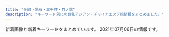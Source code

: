```yaml
---
title: "金町・亀有・北千住・竹ノ塚"
description: "キーワード別にの巨乳アジアン・チャイナエステ嬢情報をまとめました。"
---
```


新着画像と新着キーワードをまとめています。
2021年07月06日の情報です。

<DmmAffiliateIns />
<KeywordTable
  shops={
    [
    {
        "station": "\u7dbe\u702c\u99c5\u897f\u53e3",
        "url": "http://e-luxury.work/",
        "name": "Angel",
        "keywords": {},
        "img_links": [
            "http://e-luxury.work/images/news.jpg",
            "http://e-luxury.work/img/yuki1.jpg",
            "http://e-luxury.work/img/mina1.jpg",
            "http://e-luxury.work/img/kayo1.jpg",
            "http://e-luxury.work/images/int1.jpg",
            "http://e-luxury.work/images/4.jpg",
            "http://e-luxury.work/images/tel.jpg",
            "http://e-luxury.work/images/3.jpg",
            "http://e-luxury.work/images/b1.jpg",
            "http://e-luxury.work/images/int2.jpg",
            "http://e-luxury.work/img/mimi1.jpg",
            "http://e-luxury.work/images/ta.jpg",
            "http://e-luxury.work/images/mobile.jpg",
            "http://e-luxury.work/images/6.jpg",
            "http://e-luxury.work/images/interior_t.jpg",
            "http://e-luxury.work/images/2.jpg",
            "http://e-luxury.work/images/sys.jpg",
            "http://e-luxury.work/images/head.jpg",
            "http://e-luxury.work/images/tt.jpg",
            "http://e-luxury.work/img/kayo2.jpg",
            "http://e-luxury.work/img/eri1.jpg",
            "http://e-luxury.work/images/1.jpg",
            "http://e-luxury.work/img/momoka1.jpg",
            "http://e-luxury.work/images/5.jpg",
            "http://e-luxury.work/img/minami1.jpg",
            "http://e-luxury.work/images/staff_t.jpg",
            "http://e-luxury.work/images/7.jpg"
        ]
    },
    {
        "station": "JR\u5317\u5343\u4f4f\u99c5\u897f\u53e3",
        "img_links": [
            "https://parfum.xyz.mn/photos/17/8146/202106/2021061612310117.jpg",
            "https://parfum.xyz.mn/photos/17/8146/202106/21061515525u1q.jpeg",
            "https://parfum.xyz.mn/photos/17/8146/202106/2021061612310261.jpg",
            "https://file.jp-navi.info/17/8146/202106/210615144005ui.jpeg",
            "https://parfum.xyz.mn/photos/17/8146/202106/210620163ik5o.png",
            "https://file.jp-navi.info/17/8146/202106/2021061612310261.jpg",
            "https://parfum.xyz.mn/photos/17/8146/202106/202106161231200.jpg",
            "https://parfum.xyz.mn/photos/17/8146/202106/2021061612305993.jpg",
            "https://file.jp-navi.info/17/8146/202106/2021061612310244.jpg",
            "https://parfum.xyz.mn/photos/17/8146/202106/210615155253u34.jpeg",
            "https://parfum.xyz.mn/photos/17/8146/202106/210615144005ui.jpeg",
            "https://assets.jp-navi.info/images/images/es-thumbnail.png",
            "https://file.jp-navi.info/17/8146/202106/2021061612305993.jpg",
            "https://parfum.xyz.mn/photos/17/8146/202106/210615155122cv.jpeg",
            "https://parfum.xyz.mn/photos/17/8146/202106/210620163z52963.png",
            "https://parfum.xyz.mn/photos/17/8146/202106/2021061612310244.jpg",
            "https://parfum.xyz.mn/photos/17/8146/202106/2106161941263j5.png",
            "https://parfum.xyz.mn/photos/17/8146/202106/2106151553044b5.jpeg",
            "https://parfum.xyz.mn/photos/17/8146/202106/2106161934404446.jpeg",
            "https://parfum.xyz.mn/photos/17/8146/202106/21061619413l500.png"
        ],
        "url": "https://parfum.xyz.mn/",
        "keywords": {
            "D": 3,
            "C": 1,
            "83": 93,
            "87": 31
        },
        "name": "Parfum"
    },
    {
        "station": "JR\u4e80\u6709\u99c5\u5317\u53e3",
        "keywords": {
            "C": 14,
            "87": 10,
            "D": 14,
            "86": 4
        },
        "img_links": [
            "http://www.luckystar.esturl.com/files/003-03.jpg",
            "http://www.luckystar.esturl.com/files/003-02.jpg",
            "http://www.luckystar.esturl.com/files/002-03.jpg",
            "http://www.luckystar.esturl.com/img/btn_blog.png",
            "http://www.luckystar.esturl.com/files/005-02.jpg",
            "http://www.luckystar.esturl.com/images/slider/1.jpg",
            "http://www.luckystar.esturl.com/img/tel.png",
            "http://www.luckystar.esturl.com/images/slider/2.jpg",
            "http://www.luckystar.esturl.com/img/ttl_info.png",
            "http://www.luckystar.esturl.com/files/008-02.jpg",
            "http://www.luckystar.esturl.com/files/008-03.jpg",
            "http://www.luckystar.esturl.com/images/slider/3.jpg",
            "http://www.luckystar.esturl.com/files/002.jpg",
            "http://www.luckystar.esturl.com/files/001-03.jpg",
            "http://www.luckystar.esturl.com/files/006-02.jpg",
            "http://www.luckystar.esturl.com/files/006.jpg",
            "http://www.luckystar.esturl.com/files/006-03.jpg",
            "http://www.luckystar.esturl.com/files/002-02.jpg",
            "http://www.luckystar.esturl.com/files/007-02.jpg",
            "http://www.luckystar.esturl.com/img/ttl_news.png",
            "http://www.luckystar.esturl.com/files/008.jpg",
            "http://www.luckystar.esturl.com/files/001-02.jpg",
            "http://www.luckystar.esturl.com/img/pickup.jpg",
            "http://www.luckystar.esturl.com/files/005-03.jpg",
            "http://www.luckystar.esturl.com/files/007.jpg",
            "http://www.luckystar.esturl.com/img/goback.jpg",
            "http://www.luckystar.esturl.com/files/003.jpg",
            "http://www.luckystar.esturl.com/files/005.jpg",
            "http://www.luckystar.esturl.com/files/001.jpg",
            "http://www.luckystar.esturl.com/files/007-03.jpg"
        ],
        "name": "\u30e9\u30c3\u30ad\u30fc\u30b9\u30bf\u30fc",
        "url": "http://www.luckystar.esturl.com/"
    },
    {
        "station": "\u7af9\u30ce\u585a\u99c5\u6771\u53e3",
        "keywords": {
            "87": 3,
            "86": 3
        },
        "img_links": [
            "http://esthe-aroma.xyz/images/home.png",
            "http://esthe-aroma.xyz/images/main1.jpg",
            "http://esthe-aroma.xyz/images/acc1.jpg",
            "http://esthe-aroma.xyz/images/esthe2.jpg",
            "http://esthe-aroma.xyz/images/blog_002.png",
            "http://esthe-aroma.xyz/images/gallery.png",
            "http://esthe-aroma.xyz/images/clear.png",
            "http://esthe-aroma.xyz/images/acc.jpg",
            "http://esthe-aroma.xyz/images/info.png",
            "http://esthe-aroma.xyz/images/home_002.png",
            "http://esthe-aroma.xyz/images/esthe1.jpg",
            "http://esthe-aroma.xyz/images/main-sp.jpg",
            "http://esthe-aroma.xyz/images/friend.png",
            "http://esthe-aroma.xyz/images/staff.png",
            "http://esthe-aroma.xyz/images/link.png",
            "http://esthe-aroma.xyz/images/esthe3.jpg",
            "http://esthe-aroma.xyz/images/cg02.jpg",
            "http://esthe-aroma.xyz/images/header3.png",
            "http://esthe-aroma.xyz/images/cg01.jpg"
        ],
        "url": "http://esthe-aroma.xyz/",
        "name": "\u5927\u5bb6\u65cf"
    },
    {
        "img_links": [
            "http://rakuen.ies.fun/images/s_link.png",
            "http://rakuen.ies.fun/photos/sites/40/2021/06/2021063006422197.jpg",
            "http://rakuen.ies.fun/photos/sites/40/2021/06/202106300642069.jpg",
            "http://rakuen.ies.fun/images/room1.jpg",
            "http://rakuen.ies.fun/images/tel.jpg",
            "http://rakuen.ies.fun/images/s_news.jpg",
            "http://rakuen.ies.fun/images/s_staff.png",
            "http://rakuen.ies.fun/images/info.jpg",
            "http://rakuen.ies.fun/images/mobile.jpg",
            "http://rakuen.ies.fun/images/room3.jpg",
            "http://rakuen.ies.fun/images/room2.jpg",
            "http://rakuen.ies.fun/images/info2.jpg",
            "http://rakuen.ies.fun/images/s3.jpg",
            "http://rakuen.ies.fun/photos/sites/40/2021/06/2021063006423418.jpg",
            "http://rakuen.ies.fun/images/room4.jpg",
            "http://rakuen.ies.fun/photos/sites/40/2021/06/2021063006425294.jpg"
        ],
        "url": "http://rakuen.ies.fun/",
        "keywords": {
            "85": 10,
            "D": 20,
            "87": 5,
            "83": 5
        },
        "station": "\u897f\u65b0\u4e95\u99c5\u897f\u53e3",
        "name": "\u7e01"
    },
    {
        "img_links": [
            "http://aroma-heal.com/img/sys2.png",
            "http://aroma-heal.com/staff/yuki/01.jpg",
            "http://aroma-heal.com/img/t-o.jpg",
            "http://aroma-heal.com/img/sysetc.png",
            "http://aroma-heal.com/img/tit.jpg",
            "http://aroma-heal.com/img/add.jpg",
            "http://aroma-heal.com/img/adrs.jpg",
            "http://aroma-heal.com/img/pc.jpg",
            "http://aroma-heal.com/staff/aoi/01.jpg",
            "http://aroma-heal.com/img/t-s.jpg",
            "http://aroma-heal.com/img/sys3.png",
            "http://aroma-heal.com/img/t-a.jpg",
            "http://aroma-heal.com/img/t-t.jpg",
            "http://aroma-heal.com/staff/mimi/01.jpg",
            "http://aroma-heal.com/img/pic.jpg",
            "http://aroma-heal.com/img/t-r.jpg",
            "http://aroma-heal.com/img/info.jpg",
            "http://aroma-heal.com/img/paypay.png",
            "http://aroma-heal.com/img/botton.jpg",
            "http://aroma-heal.com/img/sys1.png",
            "http://aroma-heal.com/img/cam.jpg",
            "http://aroma-heal.com/img/sys4.png",
            "http://aroma-heal.com/img/tel.jpg"
        ],
        "url": "http://aroma-heal.com/",
        "name": "\u7f8e\u5802",
        "keywords": {},
        "station": "JR\u5317\u5343\u4f4f\u99c5\u6771\u53e3"
    },
    {
        "name": "Amor-\u30a2\u30e2\u30fc\u30eb-",
        "url": "http://relax-esthe.tokyo/",
        "station": "\u6885\u5cf6\u99c5",
        "keywords": {},
        "img_links": [
            "http://relax-esthe.tokyo/css/staff/staff01.png",
            "http://relax-esthe.tokyo/images/call.png",
            "http://relax-esthe.tokyo/css/staff/staff09.png",
            "http://relax-esthe.tokyo/css/m-top-right01.jpg",
            "http://relax-esthe.tokyo/css/m-head1.jpg",
            "http://relax-esthe.tokyo/css/staff/staff0n.png",
            "http://relax-esthe.tokyo/css/m-left.jpg",
            "http://relax-esthe.tokyo/css/m-top-right03.jpg",
            "http://relax-esthe.tokyo/css/staff/staff03.png",
            "http://relax-esthe.tokyo/css/staff/staff05.png",
            "http://relax-esthe.tokyo/css/staff/staff02.png",
            "http://relax-esthe.tokyo/css/m-top-right04.jpg",
            "http://relax-esthe.tokyo/css/m-right.jpg",
            "http://relax-esthe.tokyo/css/m-yejiao.jpg",
            "http://relax-esthe.tokyo/css/m-top-right02.jpg",
            "http://relax-esthe.tokyo/css/m-top02.jpg",
            "http://relax-esthe.tokyo/css/top-left01.jpg"
        ]
    },
    {
        "img_links": [
            "http://seifukulure.esnavi.work/2/uploadimg/1623199286.jpeg",
            "http://seifukulure.esnavi.work/2/uploadimg/1623198943.jpeg",
            "http://seifukulure.esnavi.work/s_massage.png",
            "http://seifukulure.esnavi.work/news.png",
            "http://seifukulure.esnavi.work/1.png",
            "http://seifukulure.esnavi.work/massage1.png",
            "http://seifukulure.esnavi.work/nei3.jpg",
            "http://seifukulure.esnavi.work/nei_bj3.jpg",
            "http://seifukulure.esnavi.work/2/uploadimg/1623198856.jpeg",
            "http://seifukulure.esnavi.work/2/uploadimg/1623199458.jpeg",
            "http://seifukulure.esnavi.work/2.png",
            "http://seifukulure.esnavi.work/nei5.jpg",
            "http://seifukulure.esnavi.work/biaoti.jpg",
            "http://seifukulure.esnavi.work/6.jpg",
            "http://seifukulure.esnavi.work/top.png",
            "http://seifukulure.esnavi.work/2/uploadimg/1623199012.jpeg",
            "http://seifukulure.esnavi.work/staff1.jpg",
            "http://seifukulure.esnavi.work/2/uploadimg/1623199572.jpeg",
            "http://seifukulure.esnavi.work/s_staff.png",
            "http://seifukulure.esnavi.work/int2.png",
            "http://seifukulure.esnavi.work/2/uploadimg/1623199126.jpeg"
        ],
        "keywords": {
            "88": 1,
            "89": 1,
            "86": 1,
            "85": 2,
            "90": 2
        },
        "url": "http://seifukulure.esnavi.work/",
        "name": "\u5236\u670d\u306e\u8a98\u60d1",
        "station": "JR\u5317\u5343\u4f4f\u99c5\u897f\u53e3"
    },
    {
        "img_links": [
            "http://www.maria0228.com/img/mina.jpg",
            "http://www.maria0228.com/img/danni.jpg",
            "http://www.maria0228.com/img/3.jpg",
            "http://www.maria0228.com/img/4.jpg",
            "http://www.maria0228.com/img/6.jpg",
            "http://www.maria0228.com/img/1.jpg",
            "http://www.maria0228.com/img/aya.jpg",
            "http://www.maria0228.com/img/nana.jpg",
            "http://www.maria0228.com/img/ayumi.jpg",
            "http://www.maria0228.com/img/5.jpg",
            "http://www.maria0228.com/img/7.jpg",
            "http://www.maria0228.com/img/yuri.jpg",
            "http://www.maria0228.com/img/erika.jpg",
            "http://www.maria0228.com/img/2.jpg"
        ],
        "keywords": {},
        "url": "http://www.maria0228.com/",
        "name": "\u7652\u3057\u306e\u5bb6",
        "station": "JR\u4e80\u6709\u99c5\u5317\u53e3"
    },
    {
        "name": "Sakura",
        "img_links": [
            "http://esthe-aroma.biz/img/m01.jpg",
            "http://esthe-aroma.biz/img/m02.jpg",
            "http://esthe-aroma.biz/img/acct.jpg",
            "http://esthe-aroma.biz/img/cg03.jpg",
            "http://esthe-aroma.biz/img/m01a.jpg",
            "http://esthe-aroma.biz/img/fla01.jpg",
            "http://esthe-aroma.biz/img/m02a.jpg",
            "http://esthe-aroma.biz/img/fla03.jpg",
            "http://esthe-aroma.biz/img/m05.jpg",
            "http://esthe-aroma.biz/img/stal.jpg",
            "http://esthe-aroma.biz/img/cg06.jpg",
            "http://esthe-aroma.biz/img/cg05.jpg",
            "http://esthe-aroma.biz/img/cg04.jpg",
            "http://esthe-aroma.biz/img/tr01.jpg",
            "http://esthe-aroma.biz/img/no.png",
            "http://esthe-aroma.biz/img/top.jpg",
            "http://esthe-aroma.biz/img/cg02.jpg",
            "http://esthe-aroma.biz/img/cg10.jpg",
            "http://esthe-aroma.biz/img/m03a.jpg",
            "http://esthe-aroma.biz/img/cg041.jpg",
            "http://esthe-aroma.biz/img/m05a.jpg",
            "http://esthe-aroma.biz/img/cg07.jpg",
            "http://esthe-aroma.biz/img/m03.jpg",
            "http://esthe-aroma.biz/img/fla02.jpg",
            "http://esthe-aroma.biz/img/ff.jpg",
            "http://esthe-aroma.biz/img/tr02.jpg",
            "http://esthe-aroma.biz/img/cg01.jpg",
            "http://esthe-aroma.biz/img/cg021.jpg",
            "http://esthe-aroma.biz/img/syst.jpg",
            "http://esthe-aroma.biz/img/cg101.jpg",
            "http://esthe-aroma.biz/img/cg011.jpg",
            "http://esthe-aroma.biz/img/m06.jpg",
            "http://esthe-aroma.biz/img/cg09.jpg",
            "http://esthe-aroma.biz/img/m04.jpg"
        ],
        "station": "JR\u91d1\u753a\u99c5\u5317\u53e3",
        "url": "http://esthe-aroma.biz/",
        "keywords": {
            "88": 4,
            "86": 14,
            "D": 18
        }
    },
    {
        "url": "https://heart-peace.business.site/",
        "keywords": {},
        "name": "heart Peace \uff5e\u30cf\u30fc\u30c8\u30d4\u30fc\u30b9\uff5e",
        "station": "\u7dbe\u702c\u99c5",
        "img_links": []
    },
    {
        "keywords": {},
        "name": "\u82b1\u6d77",
        "url": "http://manzoku666.ests.jp/",
        "img_links": [],
        "station": "JR\u4e80\u6709\u99c5\u5317\u53e3"
    },
    {
        "station": "JR\u91d1\u753a\u99c5\u5317\u53e3",
        "url": "http://spring.est888.com/",
        "name": "Spring \uff5e\u30b9\u30d7\u30ea\u30f3\u30b0\uff5e",
        "img_links": [
            "http://spring.est888.com/css/staff/staff13.png",
            "http://spring.est888.com/css/nav/nav-005.png",
            "http://spring.est888.com/css/staff/staff16-a.png",
            "http://spring.est888.com/css/staff/staff0010-b.png",
            "http://spring.est888.com/css/staff/staff012.png",
            "http://spring.est888.com/css/staff/staff14.png",
            "http://spring.est888.com/css/staff/staff13-a.png",
            "http://spring.est888.com/css/nav/nav-006.png",
            "http://spring.est888.com/css/staff/staff010.png",
            "http://spring.est888.com/css/staff/staff012-b.png",
            "http://spring.est888.com/css/nav/nav-002.png",
            "http://spring.est888.com/css/staff/staff001-b.png",
            "http://spring.est888.com/css/staff/staff17-a.png",
            "http://spring.est888.com/css/staff/staff14-a.png",
            "http://spring.est888.com/css/staff/staff16.png",
            "http://spring.est888.com/css/staff/staff11-b.png",
            "http://spring.est888.com/css/nav/nav-003.png",
            "http://spring.est888.com/css/staff/staff010-a.png",
            "http://spring.est888.com/css/staff/staff004.png",
            "http://spring.est888.com/css/staff/staff004-a.png",
            "http://spring.est888.com/css/staff/staff0005-b.png",
            "http://spring.est888.com/css/top001.png",
            "http://spring.est888.com/css/staff/staff001.png",
            "http://spring.est888.com/css/staff/staff0005-a.png",
            "http://spring.est888.com/css/staff/staff14-b.png",
            "http://spring.est888.com/css/top0000000003.jpg",
            "http://spring.est888.com/css/staff/staff012-a.png",
            "http://spring.est888.com/css/staff/staff11-a.png",
            "http://spring.est888.com/css/nav/nav-004.png",
            "http://spring.est888.com/css/tel.png",
            "http://spring.est888.com/css/staff/staff11.png",
            "http://spring.est888.com/css/staff/staff16-b.png",
            "http://spring.est888.com/css/staff/staff17.png",
            "http://spring.est888.com/css/nav/nav-001.png",
            "http://spring.est888.com/css/staff/staff004-b.png",
            "http://spring.est888.com/css/staff/staff001-a.png",
            "http://spring.est888.com/css/staff/staff0005.png",
            "http://spring.est888.com/css/staff/staff17-b.png"
        ],
        "keywords": {
            "C": 3,
            "85": 2,
            "E": 1,
            "91": 1,
            "90": 5,
            "89": 1,
            "84": 1,
            "D": 3
        }
    },
    {
        "url": "http://ayase-ai.jpest.net/",
        "img_links": [
            "http://ayase-ai.jpest.net/uploads//sites/33/2020/12/r2-1.png",
            "http://ayase-ai.jpest.net/uploads//sites/33/2020/12/mobile-1.jpg",
            "http://ayase-ai.jpest.net/uploads//sites/33/2021/01/g1.jpg",
            "http://ayase-ai.jpest.net/uploads//sites/33/2020/11/g1.jpg",
            "http://ayase-ai.jpest.net/uploads//sites/33/2020/11/g3-225x300.jpg",
            "http://ayase-ai.jpest.net/uploads//sites/33/2020/11/g2.jpg",
            "http://ayase-ai.jpest.net/uploads//sites/33/2020/11/g4-225x300.jpg",
            "http://ayase-ai.jpest.net/uploads//sites/33/2020/12/main_bottom.png",
            "http://ayase-ai.jpest.net/uploads//sites/33/2020/11/g1-225x300.jpg",
            "http://ayase-ai.jpest.net/uploads//sites/33/2020/12/ss.png",
            "http://ayase-ai.jpest.net/uploads//sites/33/2020/11/m-top02-1.jpg",
            "http://ayase-ai.jpest.net/uploads//sites/33/2020/12/main_top.png",
            "http://ayase-ai.jpest.net/uploads//sites/33/2020/11/g2-225x300.jpg",
            "http://ayase-ai.jpest.net/uploads//sites/33/2020/12/main_top-1.png",
            "http://ayase-ai.jpest.net/uploads//sites/33/2020/11/g3.jpg",
            "http://ayase-ai.jpest.net/uploads//sites/33/2020/11/g4.jpg",
            "http://ayase-ai.jpest.net/uploads//sites/33/2020/12/r3-1.png",
            "http://ayase-ai.jpest.net/uploads//sites/33/2020/11/g5.jpg",
            "http://ayase-ai.jpest.net/uploads//sites/33/2020/11/g5-225x300.jpg",
            "http://ayase-ai.jpest.net/uploads//sites/33/2020/12/r1.png",
            "http://ayase-ai.jpest.net/uploads//sites/33/2020/12/shishu-2.png",
            "http://ayase-ai.jpest.net/uploads//sites/33/2021/04/g1-225x300.jpg",
            "http://ayase-ai.jpest.net/uploads//sites/33/2020/12/re.jpg",
            "http://ayase-ai.jpest.net/uploads//sites/33/2020/11/g6.jpg",
            "http://ayase-ai.jpest.net/uploads//sites/33/2020/12/main_bottom-1.png",
            "http://ayase-ai.jpest.net/uploads//sites/33/2021/04/g1.jpg",
            "http://ayase-ai.jpest.net/uploads//sites/33/2021/01/g1-225x300.jpg",
            "http://ayase-ai.jpest.net/uploads//sites/33/2020/12/ma01-1.jpg",
            "http://ayase-ai.jpest.net/uploads//sites/33/2020/11/g6-225x300.jpg",
            "http://ayase-ai.jpest.net/uploads//sites/33/2020/12/r4-1.png"
        ],
        "name": "\u611b",
        "station": "\u7dbe\u702c\u99c5\u6771\u53e3",
        "keywords": {}
    },
    {
        "img_links": [
            "http://www.tokyo-0003.xyz/img/ttl-04.png",
            "http://www.tokyo-0003.xyz/img/girls03.jpg",
            "http://www.tokyo-0003.xyz/img/girls02.jpg",
            "http://www.tokyo-0003.xyz/img/img5.jpg",
            "http://www.tokyo-0003.xyz/img/img2.jpg",
            "http://www.tokyo-0003.xyz/img/img4.jpg",
            "http://www.tokyo-0003.xyz/img/img-txt-01.png",
            "http://www.tokyo-0003.xyz/img/img3.jpg",
            "http://www.tokyo-0003.xyz/img/girls05.jpg",
            "http://www.tokyo-0003.xyz/img/img6.jpg",
            "http://www.tokyo-0003.xyz/img/girls04.jpg",
            "http://www.tokyo-0003.xyz/img/img1.jpg",
            "http://www.tokyo-0003.xyz/img/bnr01.jpg",
            "http://www.tokyo-0003.xyz/img/girls01.jpg",
            "http://www.tokyo-0003.xyz/img/ttl-01.png",
            "http://www.tokyo-0003.xyz/img/ttl-02.png",
            "http://www.tokyo-0003.xyz/img/ttl-03.png"
        ],
        "url": "http://www.tokyo-0003.xyz/",
        "station": "JR\u4e80\u6709\u99c5\u5317\u53e3",
        "name": "\u30b5\u30e9\u30f3",
        "keywords": {}
    },
    {
        "img_links": [
            "https://image.jimcdn.com/app/cms/image/transf/none/path/s491738307dab8ed0/image/iba7a970dbc047ea1/version/1622963325/image.jpg",
            "https://image.jimcdn.com/app/cms/image/transf/dimension=1080x1024:format=jpg/path/s491738307dab8ed0/image/i0ab0a1b77accb1c7/version/1622889641/image.jpg",
            "https://image.jimcdn.com/app/cms/image/transf/dimension=960x1024:format=jpg/path/s491738307dab8ed0/image/ic1aa906134e4a7d4/version/1625223105/image.jpg",
            "https://image.jimcdn.com/app/cms/image/transf/none/path/s491738307dab8ed0/image/i5806f8c0fbbca598/version/1417614009/image.jpg",
            "https://image.jimcdn.com/app/cms/image/transf/dimension=1080x1024:format=jpg/path/s491738307dab8ed0/image/ie54739bfe4411825/version/1621849495/image.jpg"
        ],
        "station": "\u5800\u5207\u83d6\u84b2\u5712\u99c5",
        "keywords": {},
        "name": "\u541b\u5b89",
        "url": "https://kungangm.jimdofree.com/"
    },
    {
        "name": "\u5922\u306e\u5bb6",
        "img_links": [
            "http://kokoroan.jps.cm/images/ser3.jpg",
            "http://kokoroan.jps.cm/images/ser1.jpg",
            "http://kokoroan.jps.cm/images/mobile.jpg",
            "http://kokoroan.jps.cm/images/ser4.jpg",
            "http://kokoroan.jps.cm/images/top.jpg",
            "http://kokoroan.jps.cm/images/mobile2.jpg",
            "http://kokoroan.jps.cm/photos/sites/31/2021/04/2021041913212572.jpg",
            "http://kokoroan.jps.cm/images/room1.jpg",
            "http://kokoroan.jps.cm/photos/sites/31/2021/04/2021041913212424.jpg",
            "http://kokoroan.jps.cm/images/staff_line.jpg",
            "http://kokoroan.jps.cm/photos/sites/31/2021/03/2021032515024847.jpg",
            "http://kokoroan.jps.cm/images/ser5.jpg",
            "http://kokoroan.jps.cm/images/end.jpg",
            "http://kokoroan.jps.cm/images/room3.jpg",
            "http://kokoroan.jps.cm/images/ser2.jpg",
            "http://kokoroan.jps.cm/images/girl-z2.jpg",
            "http://kokoroan.jps.cm/images/girl-z1.jpg",
            "http://kokoroan.jps.cm/images/room2.jpg",
            "http://kokoroan.jps.cm/photos/sites/31/2021/03/2021032316250291.jpg",
            "http://kokoroan.jps.cm/photos/sites/31/2021/03/2021032515025450.jpg",
            "http://kokoroan.jps.cm/images/bj3.jpg",
            "http://kokoroan.jps.cm/photos/sites/31/2021/03/2021032316410890.jpg",
            "http://kokoroan.jps.cm/images/room4.jpg",
            "http://kokoroan.jps.cm/images/service_line.jpg"
        ],
        "station": "\u7af9\u30ce\u585a\u99c5\u6771\u53e3",
        "keywords": {
            "C": 11,
            "86": 2,
            "D": 3,
            "87": 1
        },
        "url": "http://kokoroan.jps.cm/"
    },
    {
        "keywords": {},
        "url": "http://angela.esjp.xyz/",
        "img_links": [
            "http://angela.esjp.xyz/girl/3.jpg",
            "http://angela.esjp.xyz/images/staff_bg.png",
            "http://angela.esjp.xyz/images/roomimg/photo02.jpg",
            "http://angela.esjp.xyz/images/pickup_line.png",
            "http://angela.esjp.xyz/images/mobile_bg.png",
            "http://angela.esjp.xyz/images/nophotos.jpg",
            "http://angela.esjp.xyz/images/newsbg.png",
            "http://angela.esjp.xyz/images/roomimg/photo01.jpg",
            "http://angela.esjp.xyz/images/tel_footer.png",
            "http://angela.esjp.xyz/girl/5.jpg",
            "http://angela.esjp.xyz/girl/2.jpg",
            "http://angela.esjp.xyz/girl/6.jpg",
            "http://angela.esjp.xyz/girl/4.jpg",
            "http://angela.esjp.xyz/girl/1.jpg",
            "http://angela.esjp.xyz/images/topbg.jpg"
        ],
        "name": "Angela \u30a2\u30f3\u30b8\u30a7\u30e9",
        "station": "\u7dbe\u702c\u99c5\u6771\u53e3"
    },
    {
        "img_links": [],
        "keywords": {},
        "url": "http://www.hi-msg.com/tulip/",
        "name": "Tulip\uff5e\u30c1\u30e5\u30fc\u30ea\u30c3\u30d7",
        "station": "JR\u5357\u5343\u4f4f\u99c5\u5357\u53e3"
    },
    {
        "station": "JR\u91d1\u753a\u99c5\u5317\u53e3",
        "url": "http://raku.est888.com/",
        "name": "\u697d",
        "keywords": {
            "87": 2,
            "89": 1,
            "C": 2,
            "D": 1
        },
        "img_links": [
            "http://raku.est888.com/css/nav/nav-004.jpg",
            "http://raku.est888.com/css/top02-left.png",
            "http://raku.est888.com/css/nav/nav-005.jpg",
            "http://raku.est888.com/css/staff/staff01-a.png",
            "http://raku.est888.com/css/nav/nav-003.jpg",
            "http://raku.est888.com/css/nav/nav-002.jpg",
            "http://raku.est888.com/css/osusume0001.jpg",
            "http://raku.est888.com/css/nav/nav-001.jpg",
            "http://raku.est888.com/css/tel.png",
            "http://raku.est888.com/css/staff/staff000001-a.png",
            "http://raku.est888.com/css/staff/staff00002-a.png",
            "http://raku.est888.com/css/nav/nav-006.jpg",
            "http://raku.est888.com/css/cam-01.jpg"
        ]
    },
    {
        "name": "\u3086\u308a\u304b\u3054",
        "img_links": [
            "http://www.yurikago-massage.work/img/st9.jpg",
            "http://www.yurikago-massage.work/img/sta11.jpg",
            "http://www.yurikago-massage.work/img/sta6.jpg",
            "http://www.yurikago-massage.work/img/st7.jpg",
            "http://www.yurikago-massage.work/img/st09.jpg",
            "http://www.yurikago-massage.work/img/mo.png",
            "http://www.yurikago-massage.work/img/st8.jpg",
            "http://www.yurikago-massage.work/img/sta8.jpg",
            "http://www.yurikago-massage.work/img/sta13.jpg",
            "http://www.yurikago-massage.work/img/nos.jpg",
            "http://www.yurikago-massage.work/img/fla-1.jpg",
            "http://www.yurikago-massage.work/img/sta7.jpg",
            "http://www.yurikago-massage.work/img/sta9.jpg",
            "http://www.yurikago-massage.work/img/st12.jpg",
            "http://www.yurikago-massage.work/img/st10.jpg",
            "http://www.yurikago-massage.work/img/botton.jpg",
            "http://www.yurikago-massage.work/img/fla-2.jpg",
            "http://www.yurikago-massage.work/img/st6.jpg",
            "http://www.yurikago-massage.work/img/st13.jpg",
            "http://www.yurikago-massage.work/img/sta10.jpg",
            "http://www.yurikago-massage.work/img/sta12.jpg",
            "http://www.yurikago-massage.work/img/st11.jpg"
        ],
        "station": "JR\u91d1\u753a\u99c5\u5317\u53e3",
        "keywords": {
            "87": 4,
            "C": 15,
            "88": 4,
            "85": 8,
            "F": 4,
            "E": 4,
            "86": 6,
            "D": 14
        },
        "url": "http://www.yurikago-massage.work/"
    },
    {
        "img_links": [
            "http://esthe-massage.pink/images/mobile1.jpg",
            "http://esthe-massage.pink/images/cg2.jpg",
            "http://esthe-massage.pink/images/line2.jpg",
            "http://esthe-massage.pink/images/staff_s.jpg",
            "http://esthe-massage.pink/sp/images/teline.png",
            "http://esthe-massage.pink/images/staff_tit.jpg",
            "http://esthe-massage.pink/sp/images/tel.png",
            "http://esthe-massage.pink/images/mobile.jpg",
            "http://esthe-massage.pink/images/cg9.jpg",
            "http://esthe-massage.pink/sp/images/top-img01.png",
            "http://esthe-massage.pink/images/bb.png",
            "http://esthe-massage.pink/images/top.png",
            "http://esthe-massage.pink/images/cg6.jpg",
            "http://esthe-massage.pink/sp/images/cg9.jpg",
            "http://esthe-massage.pink/sp/images/cg2.jpg",
            "http://esthe-massage.pink/images/compaign.jpg",
            "http://esthe-massage.pink/sp/images/cg6.jpg",
            "http://esthe-massage.pink/images/cg3.jpg",
            "http://esthe-massage.pink/images/tb1.png",
            "http://esthe-massage.pink/images/pick.jpg",
            "http://esthe-massage.pink/images/aboutus.jpg",
            "http://esthe-massage.pink/images/news.jpg",
            "http://esthe-massage.pink/images/newface.jpg",
            "http://esthe-massage.pink/images/cg1.jpg",
            "http://esthe-massage.pink/images/tb.png",
            "http://esthe-massage.pink/sp/images/cg3.jpg",
            "http://esthe-massage.pink/sp/images/cg7.jpg",
            "http://esthe-massage.pink/images/end3.png",
            "http://esthe-massage.pink/sp/images/telb.png",
            "http://esthe-massage.pink/images/cg7.jpg",
            "http://esthe-massage.pink/sp/images/cg1.jpg",
            "http://esthe-massage.pink/images/line.jpg"
        ],
        "keywords": {
            "D": 6
        },
        "url": "http://esthe-massage.pink/",
        "name": "\u96c5",
        "station": "JR\u91d1\u753a\u99c5\u5317\u53e3"
    },
    {
        "img_links": [
            "http://iris.este.work/staff_t.jpg",
            "http://iris.este.work/2/uploadimg/1604372331.jpg",
            "http://iris.este.work/2/uploadimg/1587527512.jpg",
            "http://iris.este.work/2/uploadimg/1610606533.jpg",
            "http://iris.este.work/sys1.jpg",
            "http://iris.este.work/news.jpg",
            "http://iris.este.work/head.jpg",
            "http://iris.este.work/sys2.jpg",
            "http://iris.este.work/2/uploadimg/1591787978.jpg",
            "http://iris.este.work/s1.png",
            "http://iris.este.work/2/uploadimg/1587527299.jpg",
            "http://iris.este.work/int1.png",
            "http://iris.este.work/2/uploadimg/1615527059.jpeg",
            "http://iris.este.work/2/uploadimg/1597806778.jpg",
            "http://iris.este.work/2/uploadimg/1607661251.jpg",
            "http://iris.este.work/2/uploadimg/1610606666.jpg",
            "http://iris.este.work/2/uploadimg/1597642441.jpeg"
        ],
        "name": "IRIS \uff5e\u30a2\u30a4\u30ea\u30b9\uff5e",
        "url": "http://iris.este.work/",
        "station": "JR\u5317\u5343\u4f4f\u99c5\u6771\u53e3",
        "keywords": {
            "90": 1,
            "85": 3,
            "86": 3,
            "D": 4,
            "83": 1,
            "C": 2,
            "87": 1,
            "84": 1,
            "E": 2
        }
    },
    {
        "name": "You First*\u30e6\u30fc\u30d5\u30a1\u30fc\u30b9\u30c8",
        "station": "\u7dbe\u702c\u99c5\u6771\u53e3",
        "keywords": {
            "\u30bb\u30af\u30b7\u30fc": 5,
            "G": 4
        },
        "img_links": [
            "http://youfirstesthe.com/upload/girl/img02/img1_0016.jpg",
            "http://youfirstesthe.com/upload/girl/img02/img1_0015.jpg",
            "http://youfirstesthe.com/upload/girl/img03/img2_0028.jpg",
            "http://youfirstesthe.com/upload/girl/img02/img1_0021.jpg",
            "http://youfirstesthe.com/upload/girl/img02/img1_0027.jpg",
            "http://youfirstesthe.com/upload/board/img_1555924960.jpg",
            "http://youfirstesthe.com/images/top/ranking02.png",
            "http://youfirstesthe.com/upload/girl/img03/img2_0019.jpg",
            "http://youfirstesthe.com/upload/girl/img03/img1_0015.jpg",
            "http://youfirstesthe.com/images/top/ranking01.png",
            "http://youfirstesthe.com/images/top/news.png",
            "http://youfirstesthe.com/upload/girl/img03/img3_0008.jpg",
            "http://youfirstesthe.com/upload/girl/img03/img3_0003.jpg",
            "http://youfirstesthe.com/images/top/pickup_box.png",
            "http://youfirstesthe.com/upload/girl/img03/img2_0029.jpg",
            "http://youfirstesthe.com/images/top/list_btn.png",
            "http://youfirstesthe.com/upload/board/img_1616074473.jpg",
            "http://youfirstesthe.com/upload/girl/img02/img1_0008.jpg",
            "http://youfirstesthe.com/upload/board/img_1601452249.jpg",
            "http://youfirstesthe.com/images/top/ranking03.png",
            "http://youfirstesthe.com/upload/girl/img03/img3_0007.jpg",
            "http://youfirstesthe.com/upload/girl/img03/img1_0014.jpg",
            "http://youfirstesthe.com/upload/girl/img03/img2_0008.jpg",
            "http://youfirstesthe.com/upload/girl/img02/img1_0004.jpg",
            "http://youfirstesthe.com/upload/girl/img02/img1_0007.jpg",
            "http://youfirstesthe.com/upload/girl/img03/img2_0016.jpg",
            "http://youfirstesthe.com/upload/girl/img03/img4_0008.jpg",
            "http://youfirstesthe.com/upload/girl/img03/img2_0007.jpg",
            "http://youfirstesthe.com/upload/girl/img02/img1_0020.jpg",
            "http://youfirstesthe.com/upload/girl/img02/img1_0003.jpg",
            "http://youfirstesthe.com/upload/board/img_1558501433.jpg",
            "http://youfirstesthe.com/upload/girl/img03/img1_0004.jpg",
            "http://youfirstesthe.com/upload/girl/img03/img2_0020.jpg",
            "http://youfirstesthe.com/images/common/tel.png",
            "http://youfirstesthe.com/upload/board/img_1616074420.jpg",
            "http://youfirstesthe.com/upload/girl/img03/img1_0026.jpg",
            "http://youfirstesthe.com/upload/girl/img03/img2_0014.jpg",
            "http://youfirstesthe.com/upload/girl/img03/img1_0016.jpg",
            "http://youfirstesthe.com/upload/girl/img02/img1_0028.jpg",
            "http://youfirstesthe.com/upload/girl/img03/img1_0029.jpg",
            "http://youfirstesthe.com/upload/girl/img03/img2_0003.jpg",
            "http://youfirstesthe.com/upload/girl/img03/img1_0020.jpg",
            "http://youfirstesthe.com/upload/girl/img03/img1_0008.jpg",
            "http://youfirstesthe.com/upload/girl/img03/img1_0021.jpg",
            "http://youfirstesthe.com/upload/girl/img03/img1_0007.jpg",
            "http://youfirstesthe.com/upload/girl/img02/img1_0029.jpg",
            "http://youfirstesthe.com/upload/girl/img03/img1_0028.jpg",
            "http://youfirstesthe.com/upload/girl/img02/img1_0026.jpg",
            "http://youfirstesthe.com/upload/girl/img02/img1_0019.jpg",
            "http://youfirstesthe.com/upload/girl/img02/img1_0014.jpg",
            "http://youfirstesthe.com/upload/girl/img03/img5_0008.jpg",
            "http://youfirstesthe.com/upload/girl/img03/img1_0003.jpg",
            "http://youfirstesthe.com/upload/girl/img03/img4_0007.jpg",
            "http://youfirstesthe.com/upload/girl/img03/img1_0027.jpg",
            "http://youfirstesthe.com/upload/girl/img03/img3_0020.jpg",
            "http://youfirstesthe.com/upload/girl/img03/img1_0019.jpg",
            "http://youfirstesthe.com/images/common/main_txt_corona.jpg",
            "http://youfirstesthe.com/upload/board/img_1600470945.jpg"
        ],
        "url": "http://youfirstesthe.com/"
    },
    {
        "url": "http://bananokoi.ies.bz/",
        "keywords": {},
        "name": "\u82b1\u306e\u604b",
        "station": "\u7dbe\u702c\u99c5\u6771\u53e3",
        "img_links": []
    },
    {
        "url": "https://moon-love.info/",
        "station": "\u5317\u5343\u4f4f\u99c5\u6771\u53e3",
        "keywords": {
            "D": 1,
            "E": 2
        },
        "name": "\u6cc9\u30fb\u3044\u305a\u307f",
        "img_links": [
            "https://moon-love.info/images/noImg.jpg",
            "https://moon-love.info/images/slider1/03.jpg",
            "https://moon-love.info/staffPhoto/b20200527170611.jpg",
            "https://moon-love.info/uploadfiles/images/campaignIyasiHealCom.jpg",
            "https://moon-love.info/staffPhoto/b20200711151214.jpg",
            "https://moon-love.info/images/gallery1.png",
            "https://moon-love.info/images/returnBtn.png",
            "https://moon-love.info/staffPhoto/s20200711151214.jpg",
            "https://moon-love.info/images/mobile.jpg",
            "https://moon-love.info/js/sliderLine/slide_next.png",
            "https://moon-love.info/images/slider1/02.jpg",
            "https://moon-love.info/images/slider1/01.jpg",
            "https://moon-love.info/js/sliderLine/slide_prev.png",
            "https://moon-love.info/uploadfiles/Image/image.png",
            "https://moon-love.info/staffPhoto/s20200527170611.jpg"
        ]
    },
    {
        "img_links": [
            "http://koi.rankuens.com/css/top004.jpg",
            "http://koi.rankuens.com/css/nav/nav03.jpg",
            "http://koi.rankuens.com/css/staff/staff12-a.jpg",
            "http://koi.rankuens.com/css/head03.jpg",
            "http://koi.rankuens.com/css/nav/nav01.jpg",
            "http://koi.rankuens.com/css/nav/nav02.jpg",
            "http://koi.rankuens.com/css/nav/nav06.jpg",
            "http://koi.rankuens.com/css/staff/staff08.jpg",
            "http://koi.rankuens.com/css/staff/staff11-a.jpg",
            "http://koi.rankuens.com/css/top-0001.jpg",
            "http://koi.rankuens.com/css/right.jpg",
            "http://koi.rankuens.com/css/staff/staff09.jpg",
            "http://koi.rankuens.com/css/staff/staff00006.jpg",
            "http://koi.rankuens.com/css/staff/staff000005.jpg",
            "http://koi.rankuens.com/css/top005.jpg",
            "http://koi.rankuens.com/css/left.jpg",
            "http://koi.rankuens.com/css/nav/nav05.jpg",
            "http://koi.rankuens.com/css/nav/nav04.jpg",
            "http://koi.rankuens.com/css/staff/staff11-b.jpg"
        ],
        "keywords": {
            "86": 2,
            "87": 1,
            "E": 1,
            "D": 5,
            "88": 1,
            "89": 2
        },
        "name": "\u604b\u4eba\u697d\u5712",
        "station": "JR\u4e80\u6709\u99c5\u5357\u53e3",
        "url": "http://koi.rankuens.com/"
    },
    {
        "img_links": [
            "https://besteste.com/staffPhoto/s20210617134705.jpg",
            "https://besteste.com/staffPhoto/s20210617134905.jpg",
            "https://besteste.com/staffPhoto/s20210617135141.jpg",
            "https://besteste.com/staffPhoto/s20210617134759.jpg",
            "https://besteste.com/staffPhoto/b20210617134705.jpg",
            "https://besteste.com/images/returnBtn.png",
            "https://besteste.com/js/sliderLine/slide_next.png",
            "https://besteste.com/staffPhoto/b20210617134943.jpg",
            "https://besteste.com/staffPhoto/b20210206174329.jpg",
            "https://besteste.com/staffPhoto/b20210206174605.jpg",
            "https://besteste.com/staffPhoto/b20210206174451.jpg",
            "https://besteste.com/js/sliderLine/slide_prev.png",
            "https://besteste.com/staffPhoto/b20210206174200.jpg",
            "https://besteste.com/images/mobile.jpg",
            "https://besteste.com/staffPhoto/b20210206174033.jpg",
            "https://besteste.com/staffPhoto/b20210617135051.jpg",
            "https://besteste.com/staffPhoto/s20210617135051.jpg",
            "https://besteste.com/images/slider1/01.jpg",
            "https://besteste.com/staffPhoto/b20210617135141.jpg",
            "https://besteste.com/staffPhoto/s20210617134943.jpg",
            "https://besteste.com/images/slider1/03.jpg",
            "https://besteste.com/staffPhoto/b20210617134905.jpg",
            "https://besteste.com/staffPhoto/b20210617134759.jpg",
            "https://besteste.com/staffPhoto/b20210617134529.jpg",
            "https://besteste.com/staffPhoto/s20210617134529.jpg"
        ],
        "url": "https://besteste.com/",
        "station": "JR\u4e80\u6709\u99c5\u5317\u53e3",
        "name": "\u685c",
        "keywords": {
            "C": 1,
            "D": 1,
            "86": 1
        }
    },
    {
        "url": "http://www.kenyoku.work/",
        "img_links": [
            "http://www.kenyoku.work/images/s1.png",
            "http://www.kenyoku.work/images/sys.jpg",
            "http://www.kenyoku.work/images/b1.jpg",
            "http://www.kenyoku.work/images/2.jpg",
            "http://www.kenyoku.work/images/int2.png",
            "http://www.kenyoku.work/images/info.png",
            "http://www.kenyoku.work/images/head.jpg",
            "http://www.kenyoku.work/img/ami1.jpg",
            "http://www.kenyoku.work/images/mobile.jpg",
            "http://www.kenyoku.work/images/4.jpg",
            "http://www.kenyoku.work/img/miki1.jpg",
            "http://www.kenyoku.work/images/interior_t.jpg",
            "http://www.kenyoku.work/images/news.jpg",
            "http://www.kenyoku.work/images/staff_t.jpg",
            "http://www.kenyoku.work/img/risa1.jpg",
            "http://www.kenyoku.work/images/3.jpg",
            "http://www.kenyoku.work/images/b2.jpg",
            "http://www.kenyoku.work/images/1.jpg",
            "http://www.kenyoku.work/img/hana1.jpg",
            "http://www.kenyoku.work/images/int1.png"
        ],
        "station": "JR\u91d1\u753a\u99c5\u5317\u53e3",
        "keywords": {},
        "name": "\u5065\u6b32"
    },
    {
        "url": "http://www.kiraku-seitaiin.com/",
        "keywords": {
            "C": 10
        },
        "station": "\u897f\u65b0\u4e95\u99c5\u897f\u53e3",
        "img_links": [
            "http://www.kiraku-seitaiin.com/common/img/image2.jpg",
            "http://www.kiraku-seitaiin.com/common/img/image1.jpg",
            "http://www.kiraku-seitaiin.com/common/img/image3.jpg",
            "http://www.kiraku-seitaiin.com/files/010.jpg",
            "http://www.kiraku-seitaiin.com/common/img/shop/r2.jpg",
            "http://www.kiraku-seitaiin.com/files/007.jpg",
            "http://www.kiraku-seitaiin.com/files/001.jpg",
            "http://www.kiraku-seitaiin.com/files/004.jpg",
            "http://www.kiraku-seitaiin.com/common/img/tel2.png",
            "http://www.kiraku-seitaiin.com/common/img/top_img001.png",
            "http://www.kiraku-seitaiin.com/common/img/shop/r1.jpg",
            "http://www.kiraku-seitaiin.com/common/img/shop/r4.jpg",
            "http://www.kiraku-seitaiin.com/files/009.jpg",
            "http://www.kiraku-seitaiin.com/common/img/shop/r3.jpg",
            "http://www.kiraku-seitaiin.com/files/008.jpg"
        ],
        "name": "\u6c17\u697d\u6574\u4f53\u9662"
    },
    {
        "url": "http://www.relax-miyabi.com/",
        "name": "\u96c5",
        "img_links": [
            "http://www.relax-miyabi.com/img/glo_03_off.jpg",
            "http://www.relax-miyabi.com/img/slider/3.jpg",
            "http://www.relax-miyabi.com/img/slider/1.jpg",
            "http://www.relax-miyabi.com/img/h4-top.jpg",
            "http://www.relax-miyabi.com/img/top-course_off.jpg",
            "http://www.relax-miyabi.com/files/014-03.jpg",
            "http://www.relax-miyabi.com/img/glo_02_off.jpg",
            "http://www.relax-miyabi.com/img/top-course2_off.jpg",
            "http://www.relax-miyabi.com/img/glo_04_off.jpg",
            "http://www.relax-miyabi.com/files/019-02.jpg",
            "http://www.relax-miyabi.com/img/footer-top_off.jpg",
            "http://www.relax-miyabi.com/files/019-03.jpg",
            "http://www.relax-miyabi.com/img/glo_06_off.jpg",
            "http://www.relax-miyabi.com/img/glo_05_off.jpg",
            "http://www.relax-miyabi.com/files/019.jpg",
            "http://www.relax-miyabi.com/img/top-h5R2.jpg",
            "http://www.relax-miyabi.com/files/014.jpg",
            "http://www.relax-miyabi.com/img/icon_tel.png",
            "http://www.relax-miyabi.com/img/glo_01_off.jpg",
            "http://www.relax-miyabi.com/img/bnr-02_off.jpg",
            "http://www.relax-miyabi.com/img/top-h5R.jpg",
            "http://www.relax-miyabi.com/img/bnr-01_off.jpg",
            "http://www.relax-miyabi.com/img/slider/2.jpg",
            "http://www.relax-miyabi.com/files/014-02.jpg"
        ],
        "keywords": {
            "D": 6,
            "88": 3,
            "86": 3
        },
        "station": "\u4e94\u53cd\u91ce\u99c5"
    },
    {
        "name": "Aroma RenRen",
        "img_links": [
            "https://renren.tyo.cm/images/link_nav05.jpg",
            "https://renren.tyo.cm/images/acc5.jpg",
            "https://renren.tyo.cm/photos/sites/41/2021/05/2021052004154256.jpg",
            "https://renren.tyo.cm/photos/sites/41/2021/05/2021052004155822.jpg",
            "https://renren.tyo.cm/images/staff01.png",
            "https://renren.tyo.cm/images/side_mobile.jpg",
            "https://renren.tyo.cm/images/staff02.png",
            "https://renren.tyo.cm/images/tit_link.png",
            "https://renren.tyo.cm/photos/sites/41/2021/05/2021052004153875.jpg",
            "https://renren.tyo.cm/photos/sites/41/2021/05/202105200415347.jpg",
            "https://renren.tyo.cm/images/link_nav06.jpg",
            "https://renren.tyo.cm/images/acc1.jpg",
            "https://renren.tyo.cm/images/acc2.jpg",
            "https://renren.tyo.cm/images/sp_top.png",
            "https://renren.tyo.cm/photos/sites/41/2021/05/2021052004155498.jpg",
            "https://renren.tyo.cm/images/link_nav01.jpg",
            "https://renren.tyo.cm/images/tit_pick.png",
            "https://renren.tyo.cm/images/link_nav02.jpg",
            "https://renren.tyo.cm/images/acc6.jpg",
            "https://renren.tyo.cm/images/link_nav04.jpg",
            "https://renren.tyo.cm/photos/sites/41/2021/05/2021052004155091.jpg",
            "https://renren.tyo.cm/photos/sites/41/2021/05/2021052004154611.jpg",
            "https://renren.tyo.cm/images/link_nav03.jpg",
            "https://renren.tyo.cm/images/end.png",
            "https://renren.tyo.cm/images/tit_new.png",
            "https://renren.tyo.cm/images/acc4.jpg",
            "https://renren.tyo.cm/images/side_tel.jpg",
            "https://renren.tyo.cm/images/acc3.jpg",
            "https://renren.tyo.cm/images/top.png"
        ],
        "keywords": {
            "86": 1,
            "D": 3,
            "88": 3,
            "83": 1,
            "C": 1,
            "85": 2,
            "E": 2,
            "F": 1
        },
        "url": "https://renren.tyo.cm/",
        "station": "JR\u4e80\u6709\u99c5\u5357\u53e3"
    },
    {
        "name": "\u9e97",
        "station": "JR\u91d1\u753a\u99c5\u5317\u53e3",
        "url": "http://urara.tyo.cm/",
        "img_links": [
            "http://urara.tyo.cm/images/link_nav05.png",
            "http://urara.tyo.cm/images/link_nav02.png",
            "http://urara.tyo.cm/photos/sites/5/2021/06/2021062205032288.jpg",
            "http://urara.tyo.cm/images/link_nav03.png",
            "http://urara.tyo.cm/images/ico02.png",
            "http://urara.tyo.cm/photos/sites/5/2020/08/2020082101302071.jpg",
            "http://urara.tyo.cm/photos/sites/5/2020/07/2020072904152344.jpg",
            "http://urara.tyo.cm/images/top.png",
            "http://urara.tyo.cm/images/pagetop.png",
            "http://urara.tyo.cm/images/slider03.png",
            "http://urara.tyo.cm/photos/sites/5/2020/07/2020072904152438.jpg",
            "http://urara.tyo.cm/photos/sites/5/2020/11/2020112706272440.jpg",
            "http://urara.tyo.cm/images/link_nav04.png",
            "http://urara.tyo.cm/images/tit_info02.png",
            "http://urara.tyo.cm/images/tit_staff02.png",
            "http://urara.tyo.cm/images/tit_info01.png",
            "http://urara.tyo.cm/images/link_nav06.png",
            "http://urara.tyo.cm/images/slider02.png",
            "http://urara.tyo.cm/images/slider01.png",
            "http://urara.tyo.cm/photos/sites/5/2020/09/2020091508111353.jpg",
            "http://urara.tyo.cm/photos/sites/5/2021/06/2021060107130367.jpg",
            "http://urara.tyo.cm/images/link_nav01.png",
            "http://urara.tyo.cm/photos/sites/5/2020/07/2020072904152474.jpg",
            "http://urara.tyo.cm/images/bg_infotit.png",
            "http://urara.tyo.cm/images/tit_staff01.png",
            "http://urara.tyo.cm/photos/sites/5/2020/07/2020072904152581.jpg",
            "http://urara.tyo.cm/photos/sites/5/2021/06/2021060107130435.jpg",
            "http://urara.tyo.cm/photos/sites/5/2021/02/2021021804210413.jpg"
        ],
        "keywords": {
            "86": 52,
            "D": 143,
            "87": 13,
            "83": 13,
            "84": 13,
            "85": 52
        }
    },
    {
        "name": "\u30d0\u30e9\u306e\u7a7a\u9593",
        "station": "\u5343\u4f4f\u5927\u6a4b\u99c5",
        "url": "https://s-esthe.biz/",
        "keywords": {
            "E": 6,
            "D": 18
        },
        "img_links": [
            "https://s-esthe.biz/wp-content/themes/este/img/tel_header.png",
            "https://s-esthe.biz/wp-content/themes/este/img/2.jpg",
            "https://s-esthe.biz/wp-content/themes/este/img/top-img01a.png",
            "https://s-esthe.biz/wp-content/uploads/2019/06/651hito.jpg",
            "https://s-esthe.biz/wp-content/themes/este/img/3.jpg",
            "https://s-esthe.biz/wp-content/uploads/2019/06/345678hito.jpg",
            "https://s-esthe.biz/wp-content/themes/este/img/call.png",
            "https://s-esthe.biz/wp-content/themes/este/img/tel_footer.png",
            "https://s-esthe.biz/wp-content/themes/este/img/4.jpg",
            "https://s-esthe.biz/wp-content/uploads/2021/07/8976521rnss.jpg",
            "https://s-esthe.biz/wp-content/uploads/2021/05/211nss.jpg",
            "https://s-esthe.biz/wp-content/themes/este/img/1.jpg",
            "https://s-esthe.biz/wp-content/uploads/2021/06/897621flower.jpg",
            "https://s-esthe.biz/wp-content/uploads/2019/06/23456hito.jpg",
            "https://s-esthe.biz/wp-content/themes/este/img/top-img02.png",
            "https://s-esthe.biz/wp-content/uploads/2019/06/47567uhito.jpg",
            "https://s-esthe.biz/wp-content/themes/este/img/top-img01b.png"
        ]
    },
    {
        "name": "Plaisir\u30fb\u30d7\u30ec\u30b8\u30fc\u30eb",
        "keywords": {
            "E": 58,
            "87": 18,
            "G": 38,
            "C": 2,
            "91": 18,
            "86": 18,
            "85": 36,
            "D": 56,
            "92": 18,
            "88": 36
        },
        "station": "JR\u4e80\u6709\u99c5\u5357\u53e3",
        "img_links": [
            "https://bright.xyz.mn/photos/sites/10/2020/07/202007261153576.jpg",
            "https://bright.xyz.mn/photos/sites/10/2020/07/2020072612030016.jpg",
            "https://bright.xyz.mn/photos/sites/10/2020/01/2020010607464468.jpg",
            "https://bright.xyz.mn/images/s_link.jpg",
            "https://bright.xyz.mn/images/2.jpg",
            "https://bright.xyz.mn/images/1.jpg",
            "https://bright.xyz.mn/photos/sites/10/2021/05/2021052101403735-308x411.jpg",
            "https://bright.xyz.mn/images/s_pick.png",
            "https://bright.xyz.mn/images/mobile.jpg",
            "https://bright.xyz.mn/photos/sites/10/2021/05/2021052101453282-308x411.jpg",
            "https://bright.xyz.mn/images/news_bj3.jpg",
            "https://bright.xyz.mn/images/staff_bj3.jpg",
            "https://bright.xyz.mn/photos/sites/10/2021/05/2021052003325366.jpg",
            "https://bright.xyz.mn/images/top.png",
            "https://bright.xyz.mn/images/s_therapist.jpg",
            "https://bright.xyz.mn/photos/sites/10/2021/05/202105210145508.jpg",
            "https://bright.xyz.mn/photos/sites/10/2020/07/2020072611535558.jpg",
            "https://bright.xyz.mn/photos/sites/10/2021/05/2021052101451231.jpg",
            "https://bright.xyz.mn/images/s_face.jpg",
            "https://bright.xyz.mn/photos/sites/10/2021/05/2021052101453282.jpg",
            "https://bright.xyz.mn/photos/sites/10/2021/05/2021052101403735.jpg",
            "https://bright.xyz.mn/photos/sites/10/2020/08/2020081003373131.jpg",
            "https://bright.xyz.mn/images/line.png",
            "https://bright.xyz.mn/photos/sites/10/2020/08/2020081003373252.jpg",
            "https://bright.xyz.mn/photos/sites/10/2021/05/202105210145508-308x411.jpg",
            "https://bright.xyz.mn/images/s_news.jpg",
            "https://bright.xyz.mn/images/new.jpg",
            "https://bright.xyz.mn/images/end.png"
        ],
        "url": "https://bright.xyz.mn/"
    },
    {
        "station": "JR\u91d1\u753a\u99c5\u5317\u53e3",
        "keywords": {
            "D": 10,
            "90": 5,
            "85": 5,
            "83": 5,
            "F": 5,
            "82": 5,
            "C": 16
        },
        "url": "http://iyasinobara.oks.bz/",
        "name": "\u7652\u3057\u306e\u8594\u8587",
        "img_links": [
            "http://iyasinobara.oks.bz/images/s_staff.jpg",
            "http://iyasinobara.oks.bz/images/top.jpg",
            "http://iyasinobara.oks.bz/images/s_news.jpg",
            "http://iyasinobara.oks.bz/images/s_shedule.jpg",
            "http://iyasinobara.oks.bz/photos/sites/36/2021/06/2021061008395550.jpg",
            "http://iyasinobara.oks.bz/photos/sites/36/2020/02/2020021401252254.jpg",
            "http://iyasinobara.oks.bz/images/mobile.jpg",
            "http://iyasinobara.oks.bz/images/room4.jpg",
            "http://iyasinobara.oks.bz/images/room3.jpg",
            "http://iyasinobara.oks.bz/images/room2.jpg",
            "http://iyasinobara.oks.bz/photos/sites/36/2021/03/2021030303232197.jpg",
            "http://iyasinobara.oks.bz/photos/sites/36/2020/11/2020112101523963.jpg",
            "http://iyasinobara.oks.bz/images/room1.jpg"
        ]
    },
    {
        "station": "JR\u4e80\u6709\u99c5\u5317\u53e3",
        "url": "http://massage-esthe.red/",
        "name": "BODY RESORT",
        "keywords": {
            "86": 32,
            "C": 2,
            "D": 20
        },
        "img_links": [
            "http://massage-esthe.red/images/staff_images/st5.jpg",
            "http://massage-esthe.red/images/slider/slide5.png",
            "http://massage-esthe.red/images/line1.jpg",
            "http://massage-esthe.red/images/r4.jpg",
            "http://massage-esthe.red/images/r3.jpg",
            "http://massage-esthe.red/images/slider/slide2s.png",
            "http://massage-esthe.red/images/staff_images/st9.jpg",
            "http://massage-esthe.red/images/an_1_02.jpg",
            "http://massage-esthe.red/images/an_2_01.jpg",
            "http://massage-esthe.red/images/staff_images/sta5.jpg",
            "http://massage-esthe.red/images/an_5_01.jpg",
            "http://massage-esthe.red/images/staff_images/sta2.jpg",
            "http://massage-esthe.red/images/r5.jpg",
            "http://massage-esthe.red/images/staff_images/sl.png",
            "http://massage-esthe.red/images/no.png",
            "http://massage-esthe.red/images/an_2_02.jpg",
            "http://massage-esthe.red/images/an_6_01.jpg",
            "http://massage-esthe.red/images/index-2.jpg",
            "http://massage-esthe.red/images/line.jpg",
            "http://massage-esthe.red/images/slider/slide1s.png",
            "http://massage-esthe.red/images/staff_images/sta4.jpg",
            "http://massage-esthe.red/images/an_5_02.jpg",
            "http://massage-esthe.red/images/fbb.jpg",
            "http://massage-esthe.red/images/r6.jpg",
            "http://massage-esthe.red/images/slider/slide2.png",
            "http://massage-esthe.red/images/staff_images/sta3.jpg",
            "http://massage-esthe.red/images/slider/slide3.png",
            "http://massage-esthe.red/images/slider/slide3s.png",
            "http://massage-esthe.red/images/index-1.jpg",
            "http://massage-esthe.red/images/slider/slide1.png",
            "http://massage-esthe.red/images/staff_images/st4.jpg",
            "http://massage-esthe.red/images/an_6_02.jpg",
            "http://massage-esthe.red/images/r7.jpg",
            "http://massage-esthe.red/images/slider/slide4s.png",
            "http://massage-esthe.red/images/an_3_02.jpg",
            "http://massage-esthe.red/images/staff_images/sta6.jpg",
            "http://massage-esthe.red/images/an_4_01.jpg",
            "http://massage-esthe.red/images/qr.jpg",
            "http://massage-esthe.red/images/staff_images/sta9.jpg",
            "http://massage-esthe.red/images/staff_images/st7.jpg",
            "http://massage-esthe.red/images/e.jpg",
            "http://massage-esthe.red/images/an_3_01.jpg",
            "http://massage-esthe.red/images/slider/slide4.png",
            "http://massage-esthe.red/images/staff_images/st6.jpg",
            "http://massage-esthe.red/images/staff_images/st3.jpg",
            "http://massage-esthe.red/images/an_1_01.jpg",
            "http://massage-esthe.red/images/staff_images/st1.jpg",
            "http://massage-esthe.red/images/staff_images/sta1.jpg",
            "http://massage-esthe.red/images/r2.jpg",
            "http://massage-esthe.red/images/slider/slide5s.png",
            "http://massage-esthe.red/images/staff_images/sta7.jpg",
            "http://massage-esthe.red/images/an_4_02.jpg",
            "http://massage-esthe.red/images/staff_images/st2.jpg"
        ]
    },
    {
        "img_links": [
            "http://spring02.est888.com/css/nav/nav-003.png",
            "http://spring02.est888.com/css/staff/staff005-a.png",
            "http://spring02.est888.com/css/staff/staff12.png",
            "http://spring02.est888.com/css/staff/staff01-b.png",
            "http://spring02.est888.com/css/staff/staff09-b.png",
            "http://spring02.est888.com/css/staff/staff005-b.png",
            "http://spring02.est888.com/css/staff/staff010.png",
            "http://spring02.est888.com/css/staff/staff0008.png",
            "http://spring02.est888.com/css/staff/staff11-b.png",
            "http://spring02.est888.com/css/top003.png",
            "http://spring02.est888.com/css/staff/staff04-a.png",
            "http://spring02.est888.com/css/nav/nav-006.png",
            "http://spring02.est888.com/css/staff/staff005.png",
            "http://spring02.est888.com/css/staff/staff04.png",
            "http://spring02.est888.com/css/nav/nav-004.png",
            "http://spring02.est888.com/css/top04.png",
            "http://spring02.est888.com/css/staff/staff03.png",
            "http://spring02.est888.com/css/staff/staff09-a.png",
            "http://spring02.est888.com/css/nav/nav-002.png",
            "http://spring02.est888.com/css/top01.png",
            "http://spring02.est888.com/css/top02-left.png",
            "http://spring02.est888.com/css/staff/staff010-a.png",
            "http://spring02.est888.com/css/staff/staff09.png",
            "http://spring02.est888.com/css/staff/staff12-b.png",
            "http://spring02.est888.com/css/staff/staff11.png",
            "http://spring02.est888.com/css/staff/staff12-a.png",
            "http://spring02.est888.com/css/staff/staff003-b.png",
            "http://spring02.est888.com/css/staff/staff01.png",
            "http://spring02.est888.com/css/staff/staff008-b.png",
            "http://spring02.est888.com/css/staff/staff03-a.png",
            "http://spring02.est888.com/css/staff/staff010-b.png",
            "http://spring02.est888.com/css/staff/staff04-b.png",
            "http://spring02.est888.com/css/nav/nav-005.png",
            "http://spring02.est888.com/css/nav/nav-001.png",
            "http://spring02.est888.com/css/staff/staff11-a.png",
            "http://spring02.est888.com/css/staff/staff01-a.png",
            "http://spring02.est888.com/css/tel.png",
            "http://spring02.est888.com/css/osusume01.png"
        ],
        "keywords": {
            "90": 3,
            "89": 1,
            "E": 2,
            "85": 3,
            "C": 4,
            "91": 1,
            "84": 1,
            "G": 1
        },
        "url": "http://spring02.est888.com/",
        "station": "\u7dbe\u702c\u99c5\u897f\u53e3",
        "name": "Spring-\u30b9\u30d7\u30ea\u30f3\u30b0-"
    }
]
}
/>
<DmmAffiliateScript />
